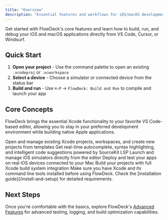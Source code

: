```yaml
---
title: "Overview"
description: "Essential features and workflows for iOS/macOS development in VS Code"
---
```


Get started with FlowDeck's core features and learn how to build, run, and debug your iOS and macOS applications directly from VS Code, Cursor, or Windsurf.

## Quick Start

1. **Open your project** - Use the command palette to open an existing `.xcodeproj` or `.xcworkspace`
2. **Select a device** - Choose a simulator or connected device from the status bar
3. **Build and run** - Use `⌘⇧P` -> `FlowDeck: Build and Run` to compile and launch your app

## Core Concepts

FlowDeck brings the essential Xcode functionality to your favorite VS Code-based editor, allowing you to stay in your preferred development environment while building native Apple applications.

<CardGroup cols={2}>
  <Card title="Xcode Projects" icon="folder-tree" href="/the-basics/xcode-projects">
    Open and manage existing Xcode projects, workspaces, and create new projects from templates
  </Card>
  <Card title="Code Intelligence" icon="code" href="/the-basics/code-intelligence">
    Get real-time autocomplete, syntax highlighting, and intelligent code suggestions powered by SourceKit LSP
  </Card>
  <Card title="Simulators" icon="mobile-screen-button" href="/the-basics/simulators">
    Launch and manage iOS simulators directly from the editor
  </Card>
  <Card title="Physical Devices" icon="mobile" href="/the-basics/devices">
    Deploy and test your apps on real iOS devices connected to your Mac
  </Card>
  <Card title="Building" icon="hammer" href="/the-basics/building">
    Build your projects with full Xcode build system integration
  </Card>  
</CardGroup>

<Note>
  Make sure you have Xcode and its command line tools installed before using FlowDeck. Check the [installation guide](/install-and-setup) for detailed requirements.
</Note>

## Next Steps

Once you're comfortable with the basics, explore FlowDeck's [Advanced Features](/advanced-features/overview) for advanced testing, logging, and build optimization capabilities.